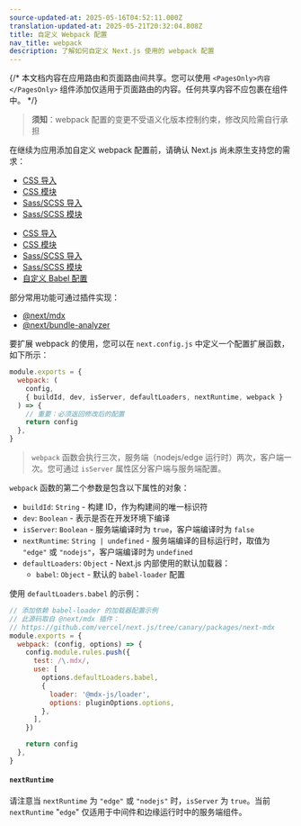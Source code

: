 ```yaml
---
source-updated-at: 2025-05-16T04:52:11.000Z
translation-updated-at: 2025-05-21T20:32:04.808Z
title: 自定义 Webpack 配置
nav_title: webpack
description: 了解如何自定义 Next.js 使用的 webpack 配置
---
```


{/* 本文档内容在应用路由和页面路由间共享。您可以使用 `<PagesOnly>内容</PagesOnly>` 组件添加仅适用于页面路由的内容。任何共享内容不应包裹在组件中。 */}

> **须知**：webpack 配置的变更不受语义化版本控制约束，修改风险需自行承担

在继续为应用添加自定义 webpack 配置前，请确认 Next.js 尚未原生支持您的需求：

<AppOnly>

- [CSS 导入](/docs/app/building-your-application/styling)
- [CSS 模块](/docs/app/building-your-application/styling/css-modules)
- [Sass/SCSS 导入](/docs/app/building-your-application/styling/sass)
- [Sass/SCSS 模块](/docs/app/building-your-application/styling/sass)

</AppOnly>

<PagesOnly>

- [CSS 导入](/docs/pages/building-your-application/styling)
- [CSS 模块](/docs/pages/building-your-application/styling/css-modules)
- [Sass/SCSS 导入](/docs/pages/building-your-application/styling/sass)
- [Sass/SCSS 模块](/docs/pages/building-your-application/styling/sass)
- [自定义 Babel 配置](/docs/pages/building-your-application/configuring/babel)

</PagesOnly>

部分常用功能可通过插件实现：

- [@next/mdx](https://github.com/vercel/next.js/tree/canary/packages/next-mdx)
- [@next/bundle-analyzer](https://github.com/vercel/next.js/tree/canary/packages/next-bundle-analyzer)

要扩展 webpack 的使用，您可以在 `next.config.js` 中定义一个配置扩展函数，如下所示：

```js filename="next.config.js"
module.exports = {
  webpack: (
    config,
    { buildId, dev, isServer, defaultLoaders, nextRuntime, webpack }
  ) => {
    // 重要：必须返回修改后的配置
    return config
  },
}
```

> `webpack` 函数会执行三次，服务端（nodejs/edge 运行时）两次，客户端一次。您可通过 `isServer` 属性区分客户端与服务端配置。

`webpack` 函数的第二个参数是包含以下属性的对象：

- `buildId`: `String` - 构建 ID，作为构建间的唯一标识符
- `dev`: `Boolean` - 表示是否在开发环境下编译
- `isServer`: `Boolean` - 服务端编译时为 `true`，客户端编译时为 `false`
- `nextRuntime`: `String | undefined` - 服务端编译的目标运行时，取值为 `"edge"` 或 `"nodejs"`，客户端编译时为 `undefined`
- `defaultLoaders`: `Object` - Next.js 内部使用的默认加载器：
  - `babel`: `Object` - 默认的 `babel-loader` 配置

使用 `defaultLoaders.babel` 的示例：

```js
// 添加依赖 babel-loader 的加载器配置示例
// 此源码取自 @next/mdx 插件：
// https://github.com/vercel/next.js/tree/canary/packages/next-mdx
module.exports = {
  webpack: (config, options) => {
    config.module.rules.push({
      test: /\.mdx/,
      use: [
        options.defaultLoaders.babel,
        {
          loader: '@mdx-js/loader',
          options: pluginOptions.options,
        },
      ],
    })

    return config
  },
}
```

#### `nextRuntime`

请注意当 `nextRuntime` 为 `"edge"` 或 `"nodejs"` 时，`isServer` 为 `true`。当前 `nextRuntime` "`edge`" 仅适用于中间件和边缘运行时中的服务端组件。